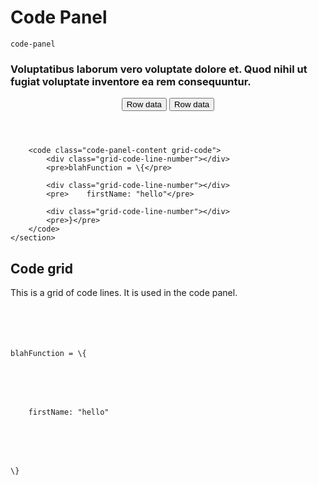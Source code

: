 # Code Panel

`code-panel`

### Voluptatibus laborum vero voluptate dolore et. Quod nihil ut fugiat voluptate inventore ea rem consequuntur.

<Preview center>
 <section class="code-panel u-width-full-line">
        <header class="code-panel-header">
            <div class="u-flex u-gap-16 u-margin-inline-start-auto">
                <button class="button is-text">
                    <span class="icon-external-link" aria-hidden="true"></span>
                    <span class="text">Row data</span>
                </button>
                <button class="button is-secondary is-disabled">
                    <span class="icon-external-link" aria-hidden="true"></span>
                    <span class="text">Row data</span>
                </button>
            </div>
        </header>

        <code class="code-panel-content grid-code">
            <div class="grid-code-line-number"></div>
            <pre>blahFunction = \{</pre>

            <div class="grid-code-line-number"></div>
            <pre>    firstName: "hello"</pre>

            <div class="grid-code-line-number"></div>
            <pre>}</pre>
        </code>
    </section>

</Preview>

## Code grid

This is a grid of code lines. It is used in the code panel.

<Preview>
<code class="grid-code">
        <div class="grid-code-line-number"></div>
        <pre>blahFunction = \{</pre>
        <div class="grid-code-line-number"></div>
        <pre>    firstName: "hello"</pre>
        <div class="grid-code-line-number"></div>
        <pre>\}</pre>
</code>
</Preview>
